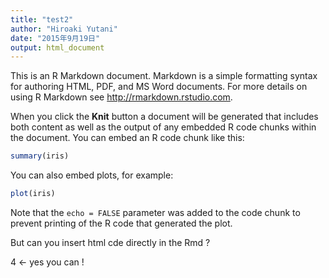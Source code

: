 ```yaml
---
title: "test2"
author: "Hiroaki Yutani"
date: "2015年9月19日"
output: html_document
---
```


This is an R Markdown document. Markdown is a simple formatting syntax for authoring HTML, PDF, and MS Word documents. For more details on using R Markdown see <http://rmarkdown.rstudio.com>.

When you click the **Knit** button a document will be generated that includes both content as well as the output of any embedded R code chunks within the document. You can embed an R code chunk like this:

```r
summary(iris)
```

You can also embed plots, for example:

```r
plot(iris)
```

Note that the `echo = FALSE` parameter was added to the code chunk to prevent printing of the R code that generated the plot.

But can you insert html cde directly in the Rmd ?

<span class="badge badge-warning">4</span> <- yes you can !
